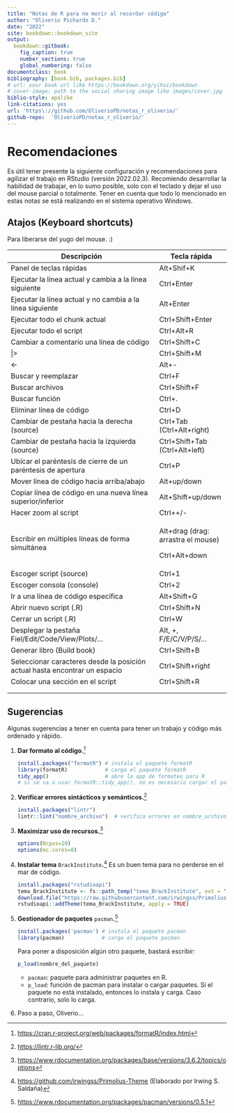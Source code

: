 ```yaml
---
title: "Notas de R para no morir al recordar código"
author: "Oliverio Pichardo D."
date: "2022"
site: bookdown::bookdown_site
output:
  bookdown::gitbook:
    fig_caption: true
    number_sections: true
    global_numbering: false
documentclass: book
bibliography: [book.bib, packages.bib]
# url: your book url like https://bookdown.org/yihui/bookdown
# cover-image: path to the social sharing image like images/cover.jpg
biblio-style: apalike
link-citations: yes
url: 'https\://github.com/OliverioPD/notas_r_oliverio/'
github-repo:  'OliverioPD/notas_r_oliverio/'
---
```


# Recomendaciones

Es útil tener presente la siguiente configuración y recomendaciones para agilizar el trabajo en RStudio (versión 2022.02.3). Recomiendo desarrollar la habilidad de trabajar, en lo sumo posible, solo con el teclado y dejar el uso del mouse parcial o totalmente. Tener en cuenta que todo lo mencionado en estas notas se está realizando en el sistema operativo Windows.

## Atajos (Keyboard shortcuts)

Para liberarse del yugo del mouse. :)

+----------------------------------------------------------------------------+------------------------------------+
| Descripción                                                                | Tecla rápida                       |
+============================================================================+====================================+
| Panel de teclas rápidas                                                    | Alt+Shif+K                         |
+----------------------------------------------------------------------------+------------------------------------+
| Ejecutar la línea actual y cambia a la línea siguiente                     | Ctrl+Enter                         |
+----------------------------------------------------------------------------+------------------------------------+
| Ejecutar la línea actual y no cambia a la línea siguiente                  | Alt+Enter                          |
+----------------------------------------------------------------------------+------------------------------------+
| Ejecutar todo el chunk actual                                              | Ctrl+Shift+Enter                   |
+----------------------------------------------------------------------------+------------------------------------+
| Ejecutar todo el script                                                    | Ctrl+Alt+R                         |
+----------------------------------------------------------------------------+------------------------------------+
| Cambiar a comentario una línea de código                                   | Ctrl+Shift+C                       |
+----------------------------------------------------------------------------+------------------------------------+
| \|\>                                                                       | Ctrl+Shift+M                       |
+----------------------------------------------------------------------------+------------------------------------+
| \<-                                                                        | | Alt+-                            |
+----------------------------------------------------------------------------+------------------------------------+
| Buscar y reemplazar                                                        | Ctrl+F                             |
+----------------------------------------------------------------------------+------------------------------------+
| Buscar archivos                                                            | Ctrl+Shift+F                       |
+----------------------------------------------------------------------------+------------------------------------+
| Buscar función                                                             | Ctrl+.                             |
+----------------------------------------------------------------------------+------------------------------------+
| Eliminar línea de código                                                   | Ctrl+D                             |
+----------------------------------------------------------------------------+------------------------------------+
| Cambiar de pestaña hacia la derecha (source)                               | Ctrl+Tab (Ctrl+Alt+right)          |
+----------------------------------------------------------------------------+------------------------------------+
| Cambiar de pestaña hacia la izquierda (source)                             | Ctrl+Shift+Tab (Ctrl+Alt+left)     |
+----------------------------------------------------------------------------+------------------------------------+
| Ubicar el paréntesis de cierre de un paréntesis de apertura                | Ctrl+P                             |
+----------------------------------------------------------------------------+------------------------------------+
| Mover línea de código hacia arriba/abajo                                   | Alt+up/down                        |
+----------------------------------------------------------------------------+------------------------------------+
| Copiar línea de código en una nueva línea superior/inferior                | Alt+Shift+up/down                  |
+----------------------------------------------------------------------------+------------------------------------+
| Hacer zoom al script                                                       | Ctrl++/-                           |
+----------------------------------------------------------------------------+------------------------------------+
| Escribir en múltiples líneas de forma simultánea                           | Alt+drag (drag: arrastra el mouse) |
|                                                                            |                                    |
|                                                                            | Ctrl+Alt+down                      |
+----------------------------------------------------------------------------+------------------------------------+
| Escoger script (source)                                                    | Ctrl+1                             |
+----------------------------------------------------------------------------+------------------------------------+
| Escoger consola (console)                                                  | Ctrl+2                             |
+----------------------------------------------------------------------------+------------------------------------+
| Ir a una línea de código específica                                        | Alt+Shift+G                        |
+----------------------------------------------------------------------------+------------------------------------+
| Abrir nuevo script (.R)                                                    | Ctrl+Shift+N                       |
+----------------------------------------------------------------------------+------------------------------------+
| Cerrar un script (.R)                                                      | Ctrl+W                             |
+----------------------------------------------------------------------------+------------------------------------+
| Desplegar la pestaña Fiel/Edit/Code/View/Plots/...                         | Alt, +, F/E/C/V/P/S/...            |
+----------------------------------------------------------------------------+------------------------------------+
| Generar libro (Build book)                                                 | Ctrl+Shift+B                       |
+----------------------------------------------------------------------------+------------------------------------+
| Seleccionar caracteres desde la posición actual hasta encontrar un espacio | Ctrl+Shift+right                   |
+----------------------------------------------------------------------------+------------------------------------+
| Colocar una sección en el script                                           | Ctrl+Shift+R                       |
+----------------------------------------------------------------------------+------------------------------------+
|                                                                            |                                    |
+----------------------------------------------------------------------------+------------------------------------+
|                                                                            |                                    |
+----------------------------------------------------------------------------+------------------------------------+

## Sugerencias

Algunas sugerencias a tener en cuenta para tener un trabajo y código más ordenado y rápido.

1.  **Dar formato al código.**[^index-1]

    ```r
    install.packages("formatR") # instala el paquete formatR
    library(formatR)            # carga el paquete formatR
    tidy_app()                  # abre la app de formateo para R
    # si se va a usar formatR::tidy_app(), no es necesario cargar el paquete
    ```

2.  **Verificar errores sintácticos y semánticos.**[^index-2]

    ```r
    install.packages("lintr")
    lintr::lint("nombre_archivo")  # verifica errores en nombre_archivo.R (.Rmd)
    ```

3.  **Maximizar uso de recursos.**[^index-3]

    ```r
    options(Ncpus=10)
    options(mc.cores=8)
    ```

4.  **Instalar tema** `BrackInstitute`**.**[^index-4] Es un buen tema para no perderse en el mar de código.

    ```r
    install.packages("rstudioapi")
    tema_BrackInstitute <- fs::path_temp("tema_BrackInstitute", ext = "tmTheme")
    download.file("https://raw.githubusercontent.com/irwingss/Primolius-Theme/main/BrackInstitute.tmTheme",tema_BrackInstitute)
    rstudioapi::addTheme(tema_BrackInstitute, apply = TRUE)
    ```

5.  **Gestionador de paquetes** `pacman`**.**[^index-5]

    ```r
    install.packages('pacman') # instala el paquete pacman
    library(pacman)            # carga el paquete pacman
    ```

    Para poner a disposición algún otro paquete, bastará escribir:

    ```r
    p_load(nombre_del_paquete)
    ```

    -   `pacman`: paquete para administrar paquetes en R.
    -   `p_load`: función de pacman para instalar o cargar paquetes. Si el paquete no está instalado, entonces lo instala y carga. Caso contrario, solo lo carga.

6.  Paso a paso, Oliverio...

[^index-1]: <https://cran.r-project.org/web/packages/formatR/index.html>

[^index-2]: <https://lintr.r-lib.org/>

[^index-3]: <https://www.rdocumentation.org/packages/base/versions/3.6.2/topics/options>

[^index-4]: <https://github.com/irwingss/Primolius-Theme> (Elaborado por Irwing S. Saldaña)

[^index-5]: <https://www.rdocumentation.org/packages/pacman/versions/0.5.1>
